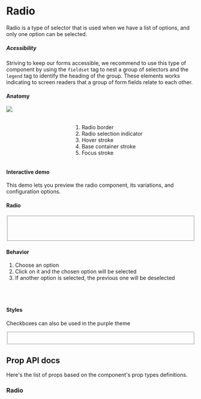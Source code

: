 


<Meta title="Components/Radio" />

<div class="docs-title">
  <div>
    <h1 class="docs-title__text">Radio</h1>
  </div>
</div>

<div class="docs-content">
    <p>Radio is a type of selector that is used when we have a list of options, and only one option can be selected.
    </p>

##### Acessibility
  Striving to keep our forms accessible, we recommend to use this type of component by using the `fieldset` tag to nest a group of 
  selectors and the `legend` tag to identify the heading of the group.
  These elements works indicating to screen readers that a group of form fields relate to each other.

<h4>Anatomy</h4>
<div class="columns">
    <div class="column">
        <img src="docs/radio/radio-anatomy.png" />
    </div>
    <div class="column">
        <br />
        <br />
        <ol>
         <li>Radio border</li>
         <li>Radio selection indicator</li>
         <li>Hover stroke</li>
         <li>Base container stroke</li>
         <li>Focus stroke</li>
        </ol>
    </div>
</div>

#### Interactive demo
  This demo lets you preview the radio component, its variations, and configuration options.
  <Preview>
    <Story name="InteractiveDemo">
      <Fragment>
        <RadioPlayground />
      </Fragment>
    </Story>
  </Preview>


#### Radio


<Preview>
  <Story name="Radio">
    <Fragment>
      <fieldset>
        <Radio id="radio-1" label="Idle" name="radio" />
        <br />
        <Radio id="radio-2" label="Idle" name="radio" />
        <br />
        <Radio id="radio-3" label="Disabled" name="radio" disabled />
        <br />
        <Radio id="radio-4" label="Disabled" name="radio-disabled" checked disabled />
      </fieldset>
    </Fragment>
  </Story>
</Preview>

#### Behavior
1. Choose an option
2. Click on it and the chosen option will be selected
3. If another option is selected, the previous one will be deselected
<br />
<br />

#### Styles
Checkboxes can also be used in the purple theme
<Preview>
  <Story name="Styles">
  <Fragment>
    <fieldset>
      <Radio className="lab-radio--purple" id="radio-5" label="Idle" name="radio2" />
      <br />
      <Radio className="lab-radio--purple" id="radio-6" label="Idle" name="radio2" />
    </fieldset>
  </Fragment>
  </Story>
</Preview>

## Prop API docs

  Here's the list of props based on the component's prop types definitions.
  ### Radio
  <Props of={Radio} />

</div>
